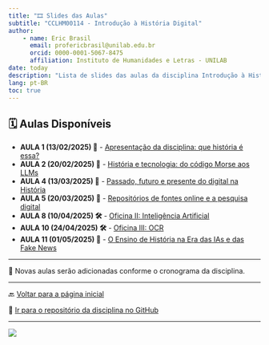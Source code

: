 ```yaml
---
title: "🎞️ Slides das Aulas"
subtitle: "CCLHM00114 - Introdução à História Digital"
author:
    - name: Eric Brasil
      email: profericbrasil@unilab.edu.br
      orcid: 0000-0001-5067-8475
      affiliation: Instituto de Humanidades e Letras - UNILAB
date: today
description: "Lista de slides das aulas da disciplina Introdução à História Digital, ministrada pelo Prof. Eric Brasil, no semestre 2024.2."
lang: pt-BR
toc: true
---
```


## 🗓️ Aulas Disponíveis

- **AULA 1 (13/02/2025) 📖** - [Apresentação da disciplina: que história é essa?](https://ericbrasil.com.br/cclhm00114/aulas/aula1)
- **AULA 2 (20/02/2025) 📖** - [História e tecnologia: do código Morse aos LLMs](https://ericbrasil.com.br/cclhm00114/aulas/aula2)
- **AULA 4 (13/03/2025) 📖** - [Passado, futuro e presente do digital na História](https://ericbrasil.com.br/cclhm00114/aulas/aula4)
- **AULA 5 (20/03/2025) 📖** - [Repositórios de fontes online e a pesquisa digital](https://ericbrasil.com.br/cclhm00114/aulas/aula5)
- **AULA 8 (10/04/2025) 🛠️** - [Oficina II: Inteligência Artificial](https://ericbrasil.com.br/cclhm00114/aulas/aula7)
- **AULA 10 (24/04/2025) 🛠️** - [Oficina III: OCR](https://ericbrasil.com.br/cclhm00114/aulas/aula10)
- **AULA 11 (01/05/2025) 📖** - [O Ensino de História na Era das IAs e das Fake News](https://ericbrasil.com.br/cclhm00114/aulas/aula11)

---

📌 Novas aulas serão adicionadas conforme o cronograma da disciplina.

---

🔙 [Voltar para a página inicial](https://ericbrasil.com.br/cclhm00114/)

🔗 [Ir para o repositório da disciplina no GitHub](https://github.com/ericbrasiln/cclhm00114)

---

![](https://raw.githubusercontent.com/ericbrasiln/cclhm0076/refs/heads/main/imgs/banner_logos_hist.png)
